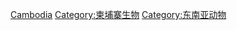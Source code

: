 {{Catnav|頁面分類|各種主題的頁面分類|按國家分類|各國生物|柬埔寨生物群}}
{{Catnav|頁面分類|各種主題的頁面分類|按國家分類|各國生物|各國動物}}

[[Category:各國動物|Cambodia]]
[[Category:柬埔寨生物|Category:柬埔寨生物]]
[[Category:东南亚动物|Category:东南亚动物]]